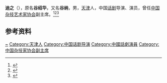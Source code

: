 '''迪之'''（{{bd|1921年|11月17日|}}），原名'''谷绍华'''，又名'''谷纳'''，男，[[天津|天津]]人，中国[[话剧|话剧]]导演、演员，曾任[[中国杂技艺术家协会|中国杂技艺术家协会]]副主席。<ref>{{Cite book|title=20世纪中华人物名字号辞典|author=周家珍编著|publisher=法律出版社|year=2000|isbn=9787503628320|location=北京|pages=}}</ref><ref>{{Cite book|title=中国近现代人物别名词典|author=徐为民编|publisher=沈阳出版社|year=1993|isbn=|location=沈阳|pages=}}</ref><ref>{{Cite book|title=中国艺术家辞典 • 现代第三分册|author=北京语言学院《中国艺术家辞典》编委会编|publisher=湖南人民出版社|year=1982|isbn=|location=长沙|pages=}}</ref>

== 参考资料 ==
{{reflist}}

{{中国人物小作品}}
{{Navboxes
| title  = 迪之在[[中国杂技家协会|中国杂技家协会]]的职务
| list1  =
{{中国杂技艺术家协会第一届理事会}}
{{中国杂技艺术家协会第二届理事会}}
}}

{{Authority control}}
{{DEFAULTSORT:Di}}
[[Category:谷姓|~]]
[[Category:天津人|Category:天津人]]
[[Category:中国话剧导演|Category:中国话剧导演]]
[[Category:中國話劇演員|Category:中國話劇演員]]
[[Category:中国杂技家协会副主席|Category:中国杂技家协会副主席]]